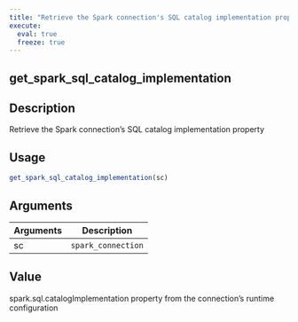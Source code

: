 ```yaml
---
title: "Retrieve the Spark connection's SQL catalog implementation property"
execute:
  eval: true
  freeze: true
---
```


## get_spark_sql_catalog_implementation

## Description
Retrieve the Spark connection's SQL catalog implementation property


## Usage
```r
get_spark_sql_catalog_implementation(sc)
```

## Arguments
|Arguments|Description|
|---|---|
| sc | `spark_connection` |


## Value
spark.sql.catalogImplementation property from the connection's runtime configuration






